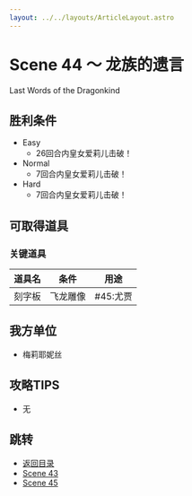 ```yaml
---
layout: ../../layouts/ArticleLayout.astro
---
```

# Scene 44 ～ 龙族的遗言  

Last Words of the Dragonkind

## 胜利条件 

- Easy
  - 26回合内皇女爱莉儿击破！
- Normal
  - 7回合内皇女爱莉儿击破！
- Hard
  - 7回合内皇女爱莉儿击破！

## 可取得道具 

### 关键道具

|道具名|条件|用途|
|---|---|---|
|刻字板|飞龙雕像|#45:尤贾|

## 我方单位 

- 梅莉耶妮丝

## 攻略TIPS 

- 无

## 跳转

- [返回目录](../mellia)
- [Scene 43](./2-43)
- [Scene 45](./2-45)